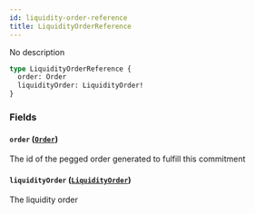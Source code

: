 ```yaml
---
id: liquidity-order-reference
title: LiquidityOrderReference
---
```



No description

```graphql
type LiquidityOrderReference {
  order: Order
  liquidityOrder: LiquidityOrder!
}
```


### Fields

#### `order` ([`Order`](/docs/v0.47/graphql/objects/order))

The id of the pegged order generated to fulfill this commitment


#### `liquidityOrder` ([`LiquidityOrder`](/docs/v0.47/graphql/objects/liquidity-order))

The liquidity order




